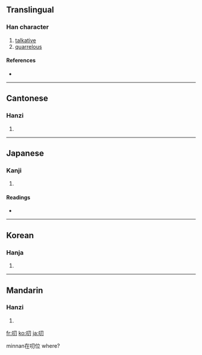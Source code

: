 ==Translingual==

===Han character===
{{Han char|rn=30|rad=口|as=02|sn=5|four=6702<sub>0</sub>|canj=口尸竹 (RSH)|ids=⿰[[口]][[刀]]}}

# [[talkative]]
# [[quarrelous]]

====References====
* {{Han ref|kx=0172.030|dkj=03237|dj=0382.050|hdz=10574.010|uh=53E8|ud=21480|bh=A56F|bd=42351}}

----

==Cantonese==

===Hanzi===
{{yue-hanzi|jyut=[[dou1]], [[tou1]]|y=dou1, tou1}}

# {{defn|Cantonese}}

----

==Japanese==

===Kanji===
{{ja-kanji|grade=|rs=口02}}

# {{defn|Japanese}}

====Readings====
* {{ja-readings|on=[[とう]] (tō)|kun=[[みだりに]] (midarini)}}

----

==Korean==

===Hanja===
{{ko-hanja|hangeul=도|rv=do|mr=to}}

# {{defn|Korean}}

----

==Mandarin==

===Hanzi===
{{cmn-hanzi|pin=[[tāo]] ([[tao1]]), [[dāo]] ([[dao1]])|wg=t'ao<sup>1</sup>, tao<sup>1</sup>}}

# {{defn|Mandarin}}

[[fr:叨]]
[[ko:叨]]
[[ja:叨]]

minnan在叨位 where?